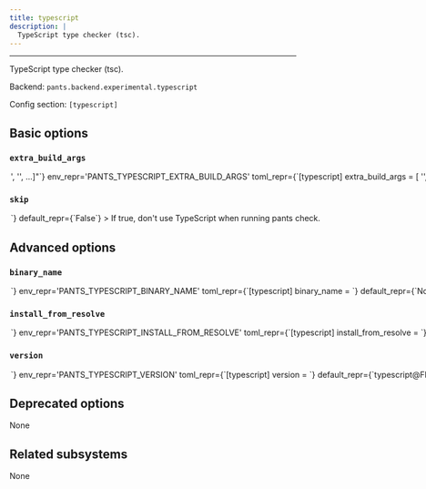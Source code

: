 ```yaml
---
title: typescript
description: |
  TypeScript type checker (tsc).
---
```



---

TypeScript type checker (tsc).

Backend: <span className="color--primary">`pants.backend.experimental.typescript`</span>

Config section: <span className="color--primary">`[typescript]`</span>

<span className={styles.options}>

## Basic options

### `extra_build_args`

<Option
  cli_repr={`--typescript-extra-build-args="['<str>', '<str>', ...]"`}
  env_repr='PANTS_TYPESCRIPT_EXTRA_BUILD_ARGS'
  toml_repr={`[typescript]
extra_build_args = [
    '<str>',
    '<str>',
    ...,
]`}
  default_repr={`[]`}
>

Extra arguments to pass to tsc when running in --build mode. These args are added to the base command &#x27;tsc --build&#x27;. Commonly used: --verbose, --force, --dry.

</Option>

### `skip`

<Option
  cli_repr={`--[no-]typescript-skip`}
  env_repr='PANTS_TYPESCRIPT_SKIP'
  toml_repr={`[typescript]
skip = <bool>`}
  default_repr={`False`}
>

If true, don&#x27;t use TypeScript when running `pants check`.

</Option>

## Advanced options

### `binary_name`

<Option
  cli_repr={`--typescript-binary-name=<str>`}
  env_repr='PANTS_TYPESCRIPT_BINARY_NAME'
  toml_repr={`[typescript]
binary_name = <str>`}
  default_repr={`None`}
>

Override the binary to run for this tool. Defaults to the package name.

</Option>

### `install_from_resolve`

<Option
  cli_repr={`--typescript-install-from-resolve=<str>`}
  env_repr='PANTS_TYPESCRIPT_INSTALL_FROM_RESOLVE'
  toml_repr={`[typescript]
install_from_resolve = <str>`}
  default_repr={`None`}
>

If specified, install the tool using the lockfile for this named resolve, instead of the version configured in this subsystem.

If unspecified, the tool will use the default configured package manager [nodejs].package_manager`, and install the tool without a lockfile.

</Option>

### `version`

<Option
  cli_repr={`--typescript-version=<str>`}
  env_repr='PANTS_TYPESCRIPT_VERSION'
  toml_repr={`[typescript]
version = <str>`}
  default_repr={`typescript@FROM_PACKAGE_JSON`}
>

Version string for the tool in the form package@version (e.g. prettier@3.5.2)

</Option>

## Deprecated options

None

## Related subsystems

None

</span>
